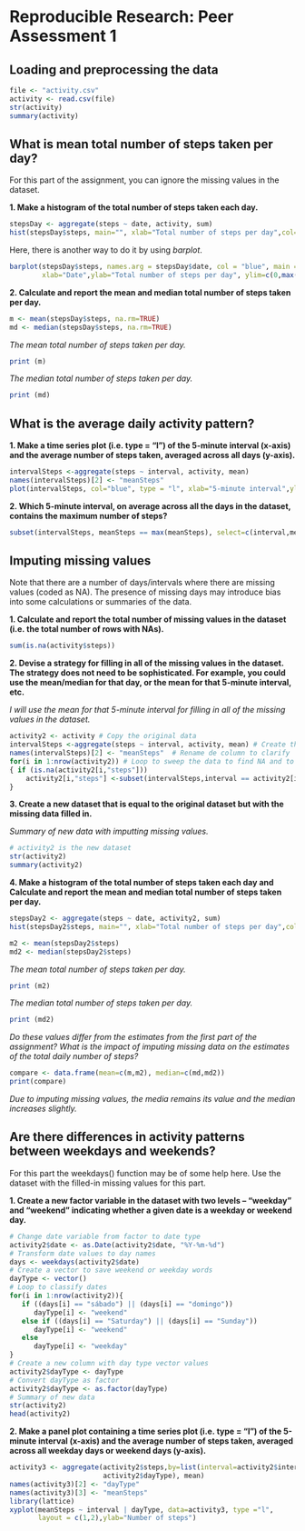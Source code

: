 # Reproducible Research: Peer Assessment 1

## Loading and preprocessing the data

```r
file <- "activity.csv"
activity <- read.csv(file)
str(activity)
summary(activity)
```


## What is mean total number of steps taken per day?

For this part of the assignment, you can ignore the missing values in the dataset.


**1. Make a histogram of the total number of steps taken each day.**
```r
stepsDay <- aggregate(steps ~ date, activity, sum)
hist(stepsDay$steps, main="", xlab="Total number of steps per day",col="blue", ylim=c(0,30))
```

Here, there is another way to do it by using *barplot*.

```r
barplot(stepsDay$steps, names.arg = stepsDay$date, col = "blue", main = "",
        xlab="Date",ylab="Total number of steps per day", ylim=c(0,max(stepsDay$steps+5000)))
```

**2. Calculate and report the mean and median total number of steps taken per day.**
```r
m <- mean(stepsDay$steps, na.rm=TRUE)
md <- median(stepsDay$steps, na.rm=TRUE)
```

*The mean total number of steps taken per day.*
```r
print (m)
```
*The median total number of steps taken per day.*
```r
print (md)
```

## What is the average daily activity pattern?

**1. Make a time series plot (i.e. type = "l") of the 5-minute interval (x-axis) and the average number of steps taken, averaged across all days (y-axis).**

```r
intervalSteps <-aggregate(steps ~ interval, activity, mean)
names(intervalSteps)[2] <- "meanSteps"
plot(intervalSteps, col="blue", type = "l", xlab="5-minute interval",ylab="Average number of steps")
```

**2. Which 5-minute interval, on average across all the days in the dataset, contains the maximum number of steps?**

```r
subset(intervalSteps, meanSteps == max(meanSteps), select=c(interval,meanSteps))
```

## Imputing missing values

Note that there are a number of days/intervals where there are missing values (coded as NA). The presence of missing days may introduce bias into some calculations or summaries of the data.


**1. Calculate and report the total number of missing values in the dataset (i.e. the total number of rows with NAs).**
 
```r
sum(is.na(activity$steps))
```

**2. Devise a strategy for filling in all of the missing values in the dataset. The strategy does not need to be sophisticated. For example, you could use the mean/median for that day, or the mean for that 5-minute interval, etc.**

*I will use the mean for that 5-minute interval for filling in all of the missing values in the dataset.*

```r
activity2 <- activity # Copy the original data
intervalSteps <-aggregate(steps ~ interval, activity, mean) # Create the interval and mean steps in a data frame 
names(intervalSteps)[2] <- "meanSteps"  # Rename de column to clarify
for(i in 1:nrow(activity2)) # Loop to sweep the data to find NA and to replace with the correponding mean
{ if (is.na(activity2[i,"steps"]))
    activity2[i,"steps"] <-subset(intervalSteps,interval == activity2[i,"interval"], select=c("meanSteps"))
}
```

**3. Create a new dataset that is equal to the original dataset but with the 
missing data filled in.**

*Summary of new data with imputting missing values.*

```r
# activity2 is the new dataset
str(activity2)
summary(activity2)
```

**4. Make a histogram of the total number of steps taken each day and Calculate and report the mean and median total number of steps taken per day.**

```r
stepsDay2 <- aggregate(steps ~ date, activity2, sum)
hist(stepsDay2$steps, main="", xlab="Total number of steps per day",col="green")
```

```r
m2 <- mean(stepsDay2$steps)
md2 <- median(stepsDay2$steps)
```

*The mean total number of steps taken per day.*
```r
print (m2)
```

*The median total number of steps taken per day.*
```r
print (md2)
```

*Do these values differ from the estimates from the first part of the assignment?*
*What is the impact of imputing missing data on the estimates of the total daily number of steps?*

```r
compare <- data.frame(mean=c(m,m2), median=c(md,md2))
print(compare)
```
*Due to imputing missing values, the media remains its value and the median increases slightly.*



## Are there differences in activity patterns between weekdays and weekends?

For this part the weekdays() function may be of some help here. Use the dataset
with the filled-in missing values for this part.

**1. Create a new factor variable in the dataset with two levels – “weekday” and “weekend” indicating whether a given date is a weekday or weekend day.**

```r
# Change date variable from factor to date type
activity2$date <- as.Date(activity2$date, "%Y-%m-%d")
# Transform date values to day names
days <- weekdays(activity2$date)
# Create a vector to save weekend or weekday words
dayType <- vector()
# Loop to classify dates
for(i in 1:nrow(activity2)){
   if ((days[i] == "sábado") || (days[i] == "domingo"))
      dayType[i] <- "weekend"
   else if ((days[i] == "Saturday") || (days[i] == "Sunday"))
      dayType[i] <- "weekend"
   else
      dayType[i] <- "weekday"
}
# Create a new column with day type vector values
activity2$dayType <- dayType
# Convert dayType as factor
activity2$dayType <- as.factor(dayType)
# Summary of new data
str(activity2)
head(activity2)
```

**2. Make a panel plot containing a time series plot (i.e. type = "l") of the 5-minute interval (x-axis) and the average number of steps taken, averaged across all weekday days or weekend days (y-axis).**

```r
activity3 <- aggregate(activity2$steps,by=list(interval=activity2$interval,
                       activity2$dayType), mean)
names(activity3)[2] <- "dayType"
names(activity3)[3] <- "meanSteps"
library(lattice)
xyplot(meanSteps ~ interval | dayType, data=activity3, type ="l", 
       layout = c(1,2),ylab="Number of steps")
```
